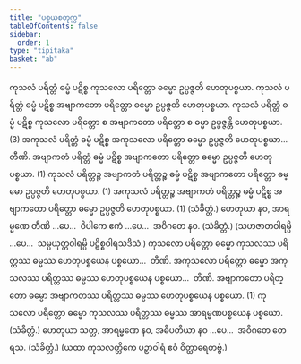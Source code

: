 ```yaml
---
title: "ပစ္စယစတုက္က"
tableOfContents: false
sidebar:
  order: 1
type: "tipitaka"
basket: "ab"
---
```



<DynamicBreadcrumb />

<Division number="51">

<Paragraph number="156">
ကုသလံ ပရိတ္တံ ဓမ္မံ ပဋိစ္စ ကုသလော ပရိတ္တော ဓမ္မော ဥပ္ပဇ္ဇတိ ဟေတုပစ္စယာ. ကုသလံ ပရိတ္တံ ဓမ္မံ ပဋိစ္စ အဗျာကတော ပရိတ္တော ဓမ္မော ဥပ္ပဇ္ဇတိ ဟေတုပစ္စယာ. ကုသလံ ပရိတ္တံ ဓမ္မံ ပဋိစ္စ ကုသလော ပရိတ္တော စ အဗျာကတော ပရိတ္တော စ ဓမ္မာ ဥပ္ပဇ္ဇန္တိ ဟေတုပစ္စယာ. (3)
</Paragraph>

<Paragraph number="157">
အကုသလံ ပရိတ္တံ ဓမ္မံ ပဋိစ္စ အကုသလော ပရိတ္တော ဓမ္မော ဥပ္ပဇ္ဇတိ ဟေတုပစ္စယာ…  တီဏိ.
</Paragraph>

<Paragraph number="158">
အဗျာကတံ ပရိတ္တံ ဓမ္မံ ပဋိစ္စ အဗျာကတော ပရိတ္တော ဓမ္မော ဥပ္ပဇ္ဇတိ ဟေတုပစ္စယာ. (1)
</Paragraph>

<Paragraph number="159">
ကုသလံ ပရိတ္တဉ္စ အဗျာကတံ ပရိတ္တဉ္စ ဓမ္မံ ပဋိစ္စ အဗျာကတော ပရိတ္တော ဓမ္မော ဥပ္ပဇ္ဇတိ ဟေတုပစ္စယာ. (1)
</Paragraph>

<Paragraph number="160">
အကုသလံ ပရိတ္တဉ္စ အဗျာကတံ ပရိတ္တဉ္စ ဓမ္မံ ပဋိစ္စ အဗျာကတော ပရိတ္တော ဓမ္မော ဥပ္ပဇ္ဇတိ ဟေတုပစ္စယာ. (1) (သံခိတ္တံ.)
</Paragraph>

<Paragraph number="161">
ဟေတုယာ နဝ, အာရမ္မဏေ တီဏိ …ပေ…  ဝိပါကေ ဧကံ …ပေ…  အဝိဂတေ နဝ. (သံခိတ္တံ.)
</Paragraph>

<Paragraph number="162">
(သဟဇာတဝါရမ္ပိ …ပေ…  သမ္ပယုတ္တဝါရမ္ပိ ပဋိစ္စဝါရသဒိသံ.)
</Paragraph>

</Division>
<Division number="52">

<Paragraph number="163">
ကုသလော ပရိတ္တော ဓမ္မော ကုသလဿ ပရိတ္တဿ ဓမ္မဿ ဟေတုပစ္စယေန ပစ္စယော…  တီဏိ.
</Paragraph>

<Paragraph number="164">
အကုသလော ပရိတ္တော ဓမ္မော အကုသလဿ ပရိတ္တဿ ဓမ္မဿ ဟေတုပစ္စယေန ပစ္စယော…  တီဏိ.
</Paragraph>

<Paragraph number="165">
အဗျာကတော ပရိတ္တော ဓမ္မော အဗျာကတဿ ပရိတ္တဿ ဓမ္မဿ ဟေတုပစ္စယေန ပစ္စယော. (1)
</Paragraph>

<Paragraph number="166">
ကုသလော ပရိတ္တော ဓမ္မော ကုသလဿ ပရိတ္တဿ ဓမ္မဿ အာရမ္မဏပစ္စယေန ပစ္စယော. (သံခိတ္တံ.)
</Paragraph>

<Paragraph number="167">
ဟေတုယာ သတ္တ, အာရမ္မဏေ နဝ, အဓိပတိယာ နဝ …ပေ…  အဝိဂတေ တေရသ. (သံခိတ္တံ.)
</Paragraph>

<Paragraph number="168">
(ယထာ ကုသလတ္တိကေ ပဉှာဝါရံ ဧဝံ ဝိတ္ထာရေတဗ္ဗံ.)
</Paragraph>
</Division>